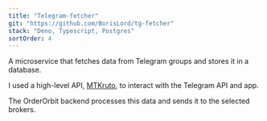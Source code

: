 ```yaml
---
title: "Telegram-fetcher"
git: "https://github.com/BorisLord/tg-fetcher"
stack: "Deno, Typescript, Postgres"
sortOrder: 4
---
```


A microservice that fetches data from Telegram groups and stores it in a database.

I used a high-level API, [MTKruto](https://mtkru.to/), to interact with the Telegram API and app.

The OrderOrbit backend processes this data and sends it to the selected brokers.
